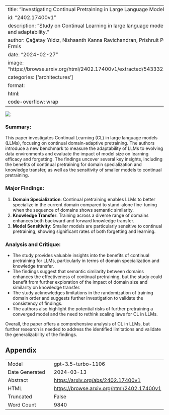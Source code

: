 
---
title: "Investigating Continual Pretraining in Large Language Models: Insights and Implications"
id: "2402.17400v1"
description: "Study on Continual Learning in large language models, focusing on efficient training and adaptability."
author: Çağatay Yıldız, Nishaanth Kanna Ravichandran, Prishruit Punia, Matthias Bethge, Beyza Ermis
date: "2024-02-27"
image: "https://browse.arxiv.org/html/2402.17400v1/extracted/5433321/figs/descriptive/cos_sim.png"
categories: ['architectures']
format:
  html:
    code-overflow: wrap
---

![](https://browse.arxiv.org/html/2402.17400v1/extracted/5433321/figs/descriptive/cos_sim.png)

### Summary:
This paper investigates Continual Learning (CL) in large language models (LLMs), focusing on continual domain-adaptive pretraining. The authors introduce a new benchmark to measure the adaptability of LLMs to evolving data environments and evaluate the impact of model size on learning efficacy and forgetting. The findings uncover several key insights, including the benefits of continual pretraining for domain specialization and knowledge transfer, as well as the sensitivity of smaller models to continual pretraining.

### Major Findings:
1. **Domain Specialization**: Continual pretraining enables LLMs to better specialize in the current domain compared to stand-alone fine-tuning when the sequence of domains shows semantic similarity.
2. **Knowledge Transfer**: Training across a diverse range of domains enhances both backward and forward knowledge transfer.
3. **Model Sensitivity**: Smaller models are particularly sensitive to continual pretraining, showing significant rates of both forgetting and learning.

### Analysis and Critique:
- The study provides valuable insights into the benefits of continual pretraining for LLMs, particularly in terms of domain specialization and knowledge transfer.
- The findings suggest that semantic similarity between domains enhances the effectiveness of continual pretraining, but the study could benefit from further exploration of the impact of domain size and similarity on knowledge transfer.
- The study acknowledges limitations in the randomization of training domain order and suggests further investigation to validate the consistency of findings.
- The authors also highlight the potential risks of further pretraining a converged model and the need to rethink scaling laws for CL in LLMs.

Overall, the paper offers a comprehensive analysis of CL in LLMs, but further research is needed to address the identified limitations and validate the generalizability of the findings.

## Appendix

|          |          |
|----------|----------|
| Model     | gpt-3.5-turbo-1106       |
| Date Generated     | 2024-03-13       |
| Abstract | [https://arxiv.org/abs/2402.17400v1](https://arxiv.org/abs/2402.17400v1)        |
| HTML     | [https://browse.arxiv.org/html/2402.17400v1](https://browse.arxiv.org/html/2402.17400v1)       |
| Truncated       | False       |
| Word Count       | 9840       |